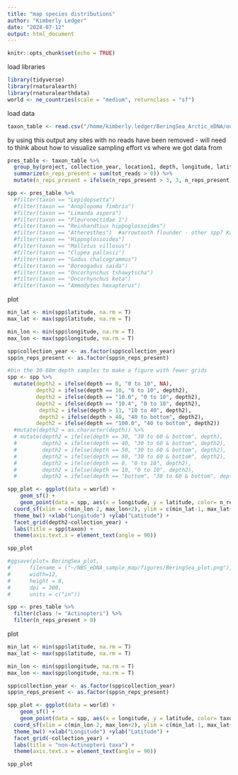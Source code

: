 ```yaml
---
title: "map species distributions"
author: "Kimberly Ledger"
date: "2024-07-12"
output: html_document
---
```


```r
knitr::opts_chunk$set(echo = TRUE)
```


load libraries
```r
library(tidyverse)
library(rnaturalearth)
library(rnaturalearthdata)
world <- ne_countries(scale = "medium", returnclass = "sf")
```

load data
```r
taxon_table <- read.csv("/home/kimberly.ledger/BeringSea_Arctic_eDNA/outputs/taxon_table_w_meta.csv")
```

by using this output any sites with no reads have been removed - will need to think about how to visualize sampling effort vs where we got data from 
```r
pres_table <- taxon_table %>%
  group_by(project, collection_year, location1, depth, longitude, latitude, taxon, taxonomic_level, species, genus, family, order, class) %>%
  summarize(n_reps_present = sum(tot_reads > 0)) %>%
  mutate(n_reps_present = ifelse(n_reps_present > 3, 3, n_reps_present))    ### just to get rid of the multiple SBS reps 
```

```r
spp <- pres_table %>%
  #filter(taxon == "Lepidopsetta")
  #filter(taxon == "Anoplopoma fimbria")
  #filter(taxon == "Limanda aspera")
  #filter(taxon == "Pleuronectidae 1")
  #filter(taxon == "Reinhardtius hippoglossoides")
  #filter(taxon == "Atheresthes")  #arrowtooth flounder - other spp? Kamchatka flounder
  #filter(taxon == "Hippoglossoides")
  #filter(taxon == "Mallotus villosus")
  #filter(taxon == "Clupea pallasii") 
  #filter(taxon == "Gadus chalcogrammus") 
  #filter(taxon == "Boreogadus saida") 
  #filter(taxon == "Oncorhynchus tshawytscha")
  #filter(taxon == "Oncorhynchus keta")
  #filter(taxon == "Ammodytes hexapterus")

```

plot 
```r
min_lat <- min(spp$latitude, na.rm = T)
max_lat <- max(spp$latitude, na.rm = T)

min_lon <- min(spp$longitude, na.rm = T)
max_lon <- max(spp$longitude, na.rm = T)

spp$collection_year <- as.factor(spp$collection_year)
spp$n_reps_present <- as.factor(spp$n_reps_present)

#bin the 30-60m depth samples to make a figure with fewer grids
spp <- spp %>%
  mutate(depth2 = ifelse(depth == 0, "0 to 10", NA),
         depth2 = ifelse(depth == 10, "0 to 10", depth2),
         depth2 = ifelse(depth == "10.0", "0 to 10", depth2),
         depth2 = ifelse(depth == "10.4", "0 to 10", depth2),
          depth2 = ifelse(depth > 11, "10 to 40", depth2),
          depth2 = ifelse(depth > 40, "40 to bottom", depth2),
         depth2 = ifelse(depth == "100.0", "40 to bottom", depth2))
  #mutate(depth2 = as.character(depth)) %>%
  # mutate(depth2 = ifelse(depth == 30, "30 to 60 & bottom", depth),
  #        depth2 = ifelse(depth == 40, "30 to 60 & bottom", depth2),
  #        depth2 = ifelse(depth == 50, "30 to 60 & bottom", depth2),
  #        depth2 = ifelse(depth == 60, "30 to 60 & bottom", depth2),
  #        depth2 = ifelse(depth == 0, "0 to 10", depth2),
  #        depth2 = ifelse(depth == 10, "0 to 10", depth2),
  #        depth2 = ifelse(depth == "bottom", "30 to 60 & bottom", depth2))

spp_plot <- ggplot(data = world) +
    geom_sf() +
    geom_point(data = spp, aes(x = longitude, y = latitude, color= n_reps_present)) + 
  coord_sf(xlim = c(min_lon-2, max_lon+2), ylim = c(min_lat-1, max_lat+1), expand = FALSE) +
  theme_bw() +xlab("Longitude") +ylab("Latitude") +
  facet_grid(depth2~collection_year) + 
  labs(title = spp$taxon) +
  theme(axis.text.x = element_text(angle = 90))

spp_plot

#ggsave(plot= BeringSea_plot, 
#      filename = ("~/NBS_eDNA_sample_map/figures/BeringSea_plot.png"),
#      width=12,
#      height = 8,
#      dpi = 300,
#      units = c("in"))
```

```r
spp <- pres_table %>%
  filter(class != "Actinopteri") %>%
  filter(n_reps_present > 0)
```


plot 
```r
min_lat <- min(spp$latitude, na.rm = T)
max_lat <- max(spp$latitude, na.rm = T)

min_lon <- min(spp$longitude, na.rm = T)
max_lon <- max(spp$longitude, na.rm = T)

spp$collection_year <- as.factor(spp$collection_year)
spp$n_reps_present <- as.factor(spp$n_reps_present)

spp_plot <- ggplot(data = world) +
    geom_sf() +
    geom_point(data = spp, aes(x = longitude, y = latitude, color= taxon)) + 
  coord_sf(xlim = c(min_lon-2, max_lon+2), ylim = c(min_lat-1, max_lat+1), expand = FALSE) +
  theme_bw() +xlab("Longitude") +ylab("Latitude") +
  facet_grid(~collection_year) + 
  labs(title = "non-Actinopteri taxa") +
  theme(axis.text.x = element_text(angle = 90))

spp_plot
```

